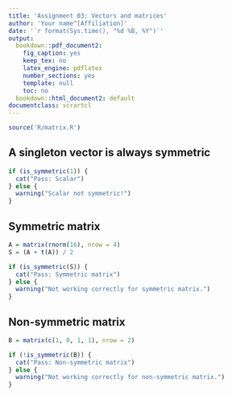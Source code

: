 ```yaml
---
title: 'Assignment 03: Vectors and matrices'
author: 'Your name^[Affiliation]'
date: '`r format(Sys.time(), "%d %B, %Y")`'
output:
  bookdown::pdf_document2:
    fig_caption: yes
    keep_tex: no
    latex_engine: pdflatex
    number_sections: yes
    template: null
    toc: no
  bookdown::html_document2: default
documentclass: scrartcl
---
```


```r
source('R/matrix.R')
```


## A singleton vector is always symmetric {-}

```r
if (is_symmetric(1)) {
  cat("Pass: Scalar")
} else {
  warning("Scalar not symmetric!")
}
```


## Symmetric matrix {-}

```r
A = matrix(rnorm(16), nrow = 4)
S = (A + t(A)) / 2

if (is_symmetric(S)) {
  cat("Pass: Symmetric matrix")
} else {
  warning("Not working correctly for symmetric matrix.")
}
```


## Non-symmetric matrix {-}

```r
B = matrix(c(1, 0, 1, 1), nrow = 2)

if (!is_symmetric(B)) {
  cat("Pass: Non-symmetric matrix")
} else {
  warning("Not working correctly for non-symmetric matrix.")
}
```



